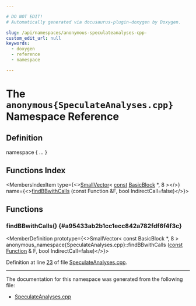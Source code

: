 ```yaml
---

# DO NOT EDIT!
# Automatically generated via docusaurus-plugin-doxygen by Doxygen.

slug: /api/namespaces/anonymous-speculateanalyses-cpp-
custom_edit_url: null
keywords:
  - doxygen
  - reference
  - namespace

---
```





# The `anonymous{SpeculateAnalyses.cpp}` Namespace Reference

<DoxygenPage pluginConfig={pluginConfig}>



## Definition

<CodeBlock>namespace &#123; ... &#125;</CodeBlock>

## Functions Index

<MembersIndex>

<MembersIndexItem
  type={<><a href="/docs/api/classes/llvm/smallvector">SmallVector</a>&lt; <a href="/docs/api/files/lib/lib/target/lib/target/aarch64/aarch64promoteconstant-cpp/#a90f8350fecae261c25be85d38b451bff">const</a> <a href="/docs/api/classes/llvm/basicblock">BasicBlock</a> &#42;, 8 &gt;</>}
  name={<><a href="#a95433ab2b1cc1ecc842a782fdf6f4f3c">findBBwithCalls</a> (const Function &amp;F, bool IndirectCall=false)</>}>
</MembersIndexItem>

</MembersIndex>


<SectionDefinition>

## Functions

### findBBwithCalls() {#a95433ab2b1cc1ecc842a782fdf6f4f3c}

<MemberDefinition
  prototype={<>SmallVector&lt; const BasicBlock &#42;, 8 &gt; anonymous&#95;namespace&#123;SpeculateAnalyses.cpp&#125;::findBBwithCalls (<a href="/docs/api/files/lib/lib/target/lib/target/aarch64/aarch64promoteconstant-cpp/#a90f8350fecae261c25be85d38b451bff">const</a> <a href="/docs/api/classes/llvm/function">Function</a> &amp; F, bool IndirectCall=false)</>}>

Definition at line <a href="/docs/api/files/lib/lib/executionengine/lib/executionengine/orc/speculateanalyses-cpp/#l00023">23</a> of file <a href="/docs/api/files/lib/lib/executionengine/lib/executionengine/orc/speculateanalyses-cpp">SpeculateAnalyses.cpp</a>.
</MemberDefinition>

</SectionDefinition>

<hr/>

The documentation for this namespace was generated from the following file:

<ul>
<li><a href="/docs/api/files/lib/lib/executionengine/lib/executionengine/orc/speculateanalyses-cpp">SpeculateAnalyses.cpp</a></li>
</ul>

</DoxygenPage>
